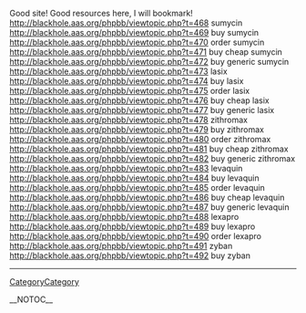 Good site! Good resources here, I will bookmark! http://blackhole.aas.org/phpbb/viewtopic.php?t=468 sumycin
http://blackhole.aas.org/phpbb/viewtopic.php?t=469 buy sumycin
http://blackhole.aas.org/phpbb/viewtopic.php?t=470 order sumycin
http://blackhole.aas.org/phpbb/viewtopic.php?t=471 buy cheap sumycin
http://blackhole.aas.org/phpbb/viewtopic.php?t=472 buy generic sumycin
http://blackhole.aas.org/phpbb/viewtopic.php?t=473 lasix
http://blackhole.aas.org/phpbb/viewtopic.php?t=474 buy lasix
http://blackhole.aas.org/phpbb/viewtopic.php?t=475 order lasix
http://blackhole.aas.org/phpbb/viewtopic.php?t=476 buy cheap lasix
http://blackhole.aas.org/phpbb/viewtopic.php?t=477 buy generic lasix
http://blackhole.aas.org/phpbb/viewtopic.php?t=478 zithromax
http://blackhole.aas.org/phpbb/viewtopic.php?t=479 buy zithromax
http://blackhole.aas.org/phpbb/viewtopic.php?t=480 order zithromax
http://blackhole.aas.org/phpbb/viewtopic.php?t=481 buy cheap zithromax
http://blackhole.aas.org/phpbb/viewtopic.php?t=482 buy generic zithromax
http://blackhole.aas.org/phpbb/viewtopic.php?t=483 levaquin
http://blackhole.aas.org/phpbb/viewtopic.php?t=484 buy levaquin
http://blackhole.aas.org/phpbb/viewtopic.php?t=485 order levaquin
http://blackhole.aas.org/phpbb/viewtopic.php?t=486 buy cheap levaquin
http://blackhole.aas.org/phpbb/viewtopic.php?t=487 buy generic levaquin
http://blackhole.aas.org/phpbb/viewtopic.php?t=488 lexapro
http://blackhole.aas.org/phpbb/viewtopic.php?t=489 buy lexapro
http://blackhole.aas.org/phpbb/viewtopic.php?t=490 order lexapro
http://blackhole.aas.org/phpbb/viewtopic.php?t=491 zyban
http://blackhole.aas.org/phpbb/viewtopic.php?t=492 buy zyban
----
[[CategoryCategory]]

__NOTOC__